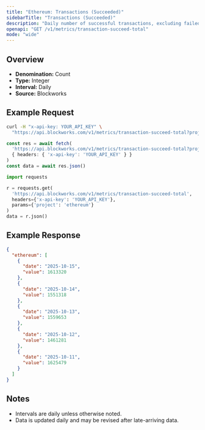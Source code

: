 ```yaml
---
title: "Ethereum: Transactions (Succeeded)"
sidebarTitle: "Transactions (Succeeded)"
description: "Daily number of successful transactions, excluding failed transactions."
openapi: "GET /v1/metrics/transaction-succeed-total"
mode: "wide"
---
```


## Overview

- **Denomination:** Count
- **Type:** Integer
- **Interval:** Daily
- **Source:** Blockworks

## Example Request

<CodeGroup>

```bash cURL
curl -H "x-api-key: YOUR_API_KEY" \
  "https://api.blockworks.com/v1/metrics/transaction-succeed-total?project=ethereum"
```

```typescript TypeScript
const res = await fetch(
  'https://api.blockworks.com/v1/metrics/transaction-succeed-total?project=ethereum',
  { headers: { 'x-api-key': 'YOUR_API_KEY' } }
)
const data = await res.json()
```

```python Python
import requests

r = requests.get(
  'https://api.blockworks.com/v1/metrics/transaction-succeed-total',
  headers={'x-api-key': 'YOUR_API_KEY'},
  params={'project': 'ethereum'}
)
data = r.json()
```

</CodeGroup>

## Example Response

```json
{
  "ethereum": [
    {
      "date": "2025-10-15",
      "value": 1613320
    },
    {
      "date": "2025-10-14",
      "value": 1551318
    },
    {
      "date": "2025-10-13",
      "value": 1559653
    },
    {
      "date": "2025-10-12",
      "value": 1461281
    },
    {
      "date": "2025-10-11",
      "value": 1625479
    }
  ]
}
```

## Notes
- Intervals are daily unless otherwise noted.
- Data is updated daily and may be revised after late-arriving data.